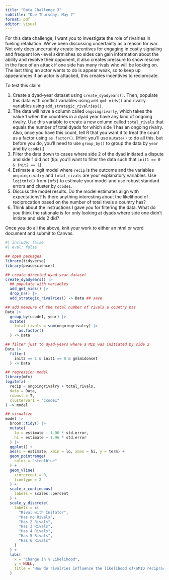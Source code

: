 ```yaml
---
title: "Data Challenge 3"
subtitle: "Due Thursday, May 7"
format: pdf
editor: visual
---
```


For this data challenge, I want you to investigate the role of rivalries in fueling retaliation. We've been discussing uncertainty as a reason for war. Not only does uncertainty create incentives for engaging in costly signaling and frequent low-level skirmishes so sides can gain information about the ability and resolve their opponent, it also creates pressure to show resolve in the face of an attack if one side has many rivals who will be looking on. The last thing an actor wants to do is appear weak, so to keep up appearances if an actor is attacked, this creates incentives to reciprocate.

To test this claim:

1.  Create a dyad-year dataset using `create_dyadyears()`. Then, populate this data with conflict variables using `add_gml_mids()` and rivalry variables using `add_strategic_rivalries()`.
2.  The data will have a column called `ongoingrivarly`, which takes the value 1 when the countries in a dyad year have any kind of ongoing rivalry. Use this variable to create a new column called `total_rivals` that equals the number of total dyads for which side 1 has an ongoing rivalry. Also, once you have this count, tell R that you want it to treat the count as a factor using `as.factor()`. (Hint: you'll use `mutate()` to do all this, but before you do, you'll need to use `group_by()` to group the data by `year` and by `ccode1`.)
3.  Filter the data down to cases where side 2 of the dyad initiated a dispute and side 1 did not (tip: you'll want to filter the data such that `init1 == 0 & init2 == 1`).
4.  Estimate a logit model where `recip` is the outcome and the variables `ongoingrivalry` and `total_rivals` are your explanatory variables. Use `logitmfx()` from `{mfx}` to estimate your model and use robust standard errors and cluster by `ccode1`.
5.  Discuss the model results. Do the model estimates align with expectations? Is there anything interesting about the likelihood of reciprocation based on the number of total rivals a country has?
6.  Think about the instructions I gave you for filtering the data. What do you think the rationale is for only looking at dyads where side one didn't initiate and side 2 did?

Once you do all the above, knit your work to either an html or word document and submit to Canvas.

```r
#| include: false
#| eval: false

## open packages
library(tidyverse)
library(peacesciencer)

## create directed dyad-year dataset
create_dyadyears() |>
  ## populate with variables
  add_gml_mids() |>
  drop_na() |>
  add_strategic_rivalries() -> Data ## save

## add measure of the total number of rivals a country has
Data |>
  group_by(ccode1, year) |>
  mutate(
    total_rivals = sum(ongoingrivalry) |> 
      as.factor()
  ) -> Data

## filter just to dyad-years where a MID was initiated by side 2
Data |>
  filter(
    init2 == 1 & init1 == 0 & gmlmidonset
  ) -> Data

## regression model
library(mfx)
logitmfx(
  recip ~ ongoingrivalry + total_rivals,
  data = Data,
  robust = T,
  clustervar1 = "ccode1"
) -> model

## visualize
model |>
  broom::tidy() |>
  mutate(
    lo = estimate - 1.96 * std.error,
    hi = estimate + 1.96 * std.error
  ) |>
  ggplot() +
  aes(x = estimate, xmin = lo, xmax = hi, y = term) +
  geom_pointrange(
    color = "steelblue"
  ) +
  geom_vline(
    xintercept = 0,
    linetype = 2
  ) +
  scale_x_continuous(
    labels = scales::percent
  ) +
  scale_y_discrete(
    labels = c(
      "Rival with Initator",
      "Has no Rivals",
      "Has 2 Rivals",
      "Has 3 Rivals",
      "Has 4 Rivals",
      "Has 5 Rivals",
      "Has 6 Rivals"
    )
  ) +
  labs(
    x = "Change in % Likelihood",
    y = NULL,
    title = "How do rivalries influence the likelihood of\nMID reciprocation?"
  )
```
